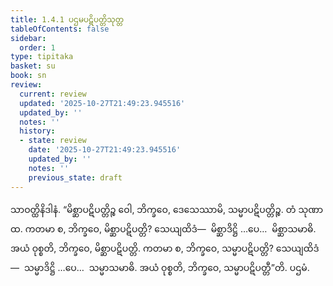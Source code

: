 ```yaml
---
title: 1.4.1 ပဌမပဋိပတ္တိသုတ္တ
tableOfContents: false
sidebar:
  order: 1
type: tipitaka
basket: su
book: sn
review:
  current: review
  updated: '2025-10-27T21:49:23.945516'
  updated_by: ''
  notes: ''
  history:
  - state: review
    date: '2025-10-27T21:49:23.945516'
    updated_by: ''
    notes: ''
    previous_state: draft
---
```



<ReviewStatus review={frontmatter.review} showDetails={true} />

<HypothesisAnnotation frontmatter={frontmatter} />

<DynamicBreadcrumb />

<Division number="31" book="sn" e="ch" v="18" p="284">

<Paragraph number="117" book="sn">
သာဝတ္ထိနိဒါနံ. “မိစ္ဆာပဋိပတ္တိဉ္စ ဝေါ, ဘိက္ခဝေ, ဒေသေဿာမိ, သမ္မာပဋိပတ္တိဉ္စ. တံ သုဏာထ. ကတမာ စ, ဘိက္ခဝေ, မိစ္ဆာပဋိပတ္တိ? သေယျထိဒံ—  မိစ္ဆာဒိဋ္ဌိ …ပေ…  မိစ္ဆာသမာဓိ. အယံ ဝုစ္စတိ, ဘိက္ခဝေ, မိစ္ဆာပဋိပတ္တိ. ကတမာ စ, ဘိက္ခဝေ, သမ္မာပဋိပတ္တိ? သေယျထိဒံ—  သမ္မာဒိဋ္ဌိ …ပေ…  သမ္မာသမာဓိ. အယံ ဝုစ္စတိ, ဘိက္ခဝေ, သမ္မာပဋိပတ္တီ”တိ.

</Paragraph>
</Division>

<Paragraph number="118" type="center" book="sn">
ပဌမံ.
</Paragraph>